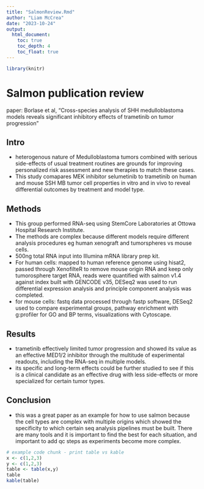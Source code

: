 ```yaml
---
title: "SalmonReview.Rmd"
author: "Liam McCrea"
date: "2023-10-24"
output:
  html_document:
    toc: true
    toc_depth: 4
    toc_float: true
---
```


```r

library(knitr)

```



# Salmon publication review

paper: Borlase et al, "Cross-species analysis of SHH medulloblastoma models reveals significant inhibitory effects of trametinib on tumor progression"

## Intro
  - heterogenous nature of Medulloblastoma tumors combined with serious side-effects of usual treatment routines are grounds for improving personalized risk assessment and new therapies to match these cases. 
  - This study comapares MEK inhibitor selumetinib to trametinib on human and mouse SSH MB tumor cell properties in vitro and in vivo to reveal differential outcomes by treatment and model type.

## Methods
  - This group performed RNA-seq using StemCore Laboratories at Ottowa Hospital Research Institute.
  - The methods are complex because different models require different analysis procedures eg human xenograft and tumorspheres vs mouse cells.
  - 500ng total RNA input into Illumina mRNA library prep kit.
  - For human cells: mapped to human reference genome using hisat2, passed through XenofilteR to remove mouse origin RNA and keep only tumorosphere target RNA, reads were quantified with salmon v1.4 against index built with GENCODE v35, DESeq2 was used to run differential expression analysis and principle component analysis was completed.
  - for mouse cells: fastq data processed through fastp software, DESeq2 used to compare experimental groups, pathway enrichment with g:profiler for GO and BP terms, visualizations with Cytoscape. 

## Results
  - trametinib effectively limited tumor progression and showed its value as an effective MED1/2 inhibitor through the multitude of experimental readouts, including the RNA-seq in multiple models.
  - its specific and long-term effects could be further studied to see if this is a clinical candidate as an effective drug with less side-effects or more specialized for certain tumor types.

## Conclusion
  - this was a great paper as an example for how to use salmon because the cell types are complex with multiple origins which showed the specificity to which certain seq analysis pipelines must be built. There are many tools and it is important to find the best for each situation, and important to add qc steps as experiments become more complex.

```r
# example code chunk - print table vs kable
x <- c(1,2,3)
y <- c(1,2,3)
table <- table(x,y)
table
kable(table)

```


